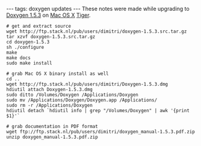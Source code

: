 ---
tags: doxygen updates
---
These notes were made while upgrading to [[Doxygen 1.5.3]] on [[Mac OS X]] [[Tiger]].

<pre># get and extract source
wget http://ftp.stack.nl/pub/users/dimitri/doxygen-1.5.3.src.tar.gz
tar xzvf doxygen-1.5.3.src.tar.gz 
cd doxygen-1.5.3
sh ./configure 
make
make docs
sudo make install

# grab Mac OS X binary install as well
cd ..
wget http://ftp.stack.nl/pub/users/dimitri/Doxygen-1.5.3.dmg
hdiutil attach Doxygen-1.5.3.dmg
sudo ditto /Volumes/Doxygen /Applications/Doxygen
sudo mv /Applications/Doxygen/Doxygen.app /Applications/
sudo rm -r /Applications/Doxygen
hdiutil detach `hdiutil info | grep "/Volumes/Doxygen" | awk '{print $1}'`

# grab documentation in PDF format
wget ftp://ftp.stack.nl/pub/users/dimitri/doxygen_manual-1.5.3.pdf.zip
unzip doxygen_manual-1.5.3.pdf.zip</pre>
